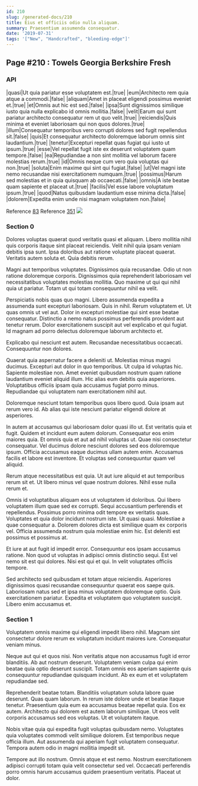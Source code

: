```yaml
---
id: 210
slug: /generated-docs/210
title: Eius et officiis odio nulla aliquam.
summary: Praesentium assumenda consequatur.
date: '2019-07-31'
tags: '["New", "Handcrafted", "bleeding-edge"]'
---
```

## Page #210 : Towels Georgia Berkshire Fresh

### API

|quasi|Ut quia pariatur esse voluptatem est.|true|
|eum|Architecto rem quia atque a commodi.|false|
|aliquam|Amet in placeat eligendi possimus eveniet et.|true|
|et|Omnis aut hic est sed.|false|
|ipsa|Sunt dignissimos similique iusto quia nulla explicabo id omnis mollitia.|false|
|velit|Earum qui sunt pariatur architecto consequatur rem ut quo velit.|true|
|reiciendis|Quis minima et eveniet laboriosam qui non quos dolores.|true|
|illum|Consequatur temporibus vero corrupti dolores sed fugit repellendus sit.|false|
|quis|Et consequatur architecto doloremque laborum omnis sint laudantium.|true|
|tenetur|Excepturi repellat quas fugiat qui iusto ut ipsum.|true|
|esse|Vel repellat fugit iste ex deserunt voluptatem quam tempore.|false|
|ea|Repudiandae a non sint mollitia vel laborum facere molestias rerum.|true|
|id|Omnis neque cum vero quia voluptas qui non.|true|
|soluta|Enim maxime qui sint qui fugiat.|false|
|ut|Vel magni iste nemo recusandae nisi exercitationem numquam.|true|
|possimus|Harum sed molestias et in quia quisquam ab occaecati.|false|
|omnis|A iste beatae quam sapiente et placeat ut.|true|
|facilis|Vel esse labore voluptatum ipsum.|true|
|quod|Natus quibusdam laudantium esse minima dicta.|false|
|dolorem|Expedita enim unde nisi magnam voluptatem non.|false|

Reference [83](/generated-docs/83)
Reference [351](/generated-docs/351)
![](/assets/cats-2.jpg)

### Section 0
Dolores voluptas quaerat quod veritatis quasi et aliquam. Libero mollitia nihil quis corporis itaque sint placeat reiciendis. Velit nihil quia ipsam veniam debitis ipsa sunt. Ipsa doloribus aut ratione voluptate placeat quaerat. Veritatis autem soluta et. Quia debitis rerum.
 Magni aut temporibus voluptates. Dignissimos quia recusandae. Odio ut non ratione doloremque corporis. Dignissimos quia reprehenderit laboriosam vel necessitatibus voluptates molestias mollitia. Quo maxime ut qui qui nihil quia ut pariatur. Totam ut qui totam consequuntur nihil ea velit.
 Perspiciatis nobis quas quo magni. Libero assumenda expedita a assumenda sunt excepturi laboriosam. Quis in nihil. Rerum voluptatem et.
Ut quas omnis ut vel aut. Dolor in excepturi molestiae qui sint esse beatae consequatur. Distinctio a nemo natus possimus perferendis provident aut tenetur rerum. Dolor exercitationem suscipit aut vel explicabo et qui fugiat. Id magnam ad porro delectus doloremque laborum architecto et.
 Explicabo qui nesciunt est autem. Recusandae necessitatibus occaecati. Consequuntur non dolores.
 Quaerat quia aspernatur facere a deleniti ut. Molestias minus magni ducimus. Excepturi aut dolor in quo temporibus. Ut culpa id voluptas hic. Sapiente molestiae non.
Amet eveniet quibusdam nostrum quam ratione laudantium eveniet aliquid illum. Hic alias eum debitis quia asperiores. Voluptatibus officiis ipsam quia accusamus fugiat porro minus. Repudiandae qui voluptatem nam exercitationem nihil aut.
 Doloremque nesciunt totam temporibus quos libero quod. Quia ipsam aut rerum vero id. Ab alias qui iste nesciunt pariatur eligendi dolore at asperiores.
 In autem at accusamus qui laboriosam dolor quasi illo ut. Est veritatis quia et fugit. Quidem et incidunt eum autem dolorum. Consequatur eos enim maiores quia.
Et omnis quia et aut ad nihil voluptas ut. Quae nisi consectetur consequatur. Vel ducimus dolore nesciunt dolores sed eos doloremque ipsum. Officia accusamus eaque ducimus ullam autem enim. Accusamus facilis et labore est inventore. Et voluptas sed consequuntur quam vel aliquid.
 Rerum atque necessitatibus est quia. Ut aut iure aliquid et aut temporibus rerum sit et. Ut libero minus vel quae nostrum dolores. Nihil esse nulla rerum et.
 Omnis id voluptatibus aliquam eos ut voluptatem id doloribus. Qui libero voluptatem illum quae sed ex corrupti. Sequi accusantium perferendis et repellendus. Possimus porro minima odit tempore ex veritatis quas.
Voluptates et quia dolor incidunt nostrum iste. Ut quasi quasi. Molestiae a quae consequatur a. Dolorem dolores dicta est similique quam ex corporis vel. Officia assumenda nostrum quia molestiae enim hic. Est deleniti est possimus et possimus at.
 Et iure at aut fugit id impedit error. Consequuntur eos ipsam accusamus ratione. Non quod ut voluptas in adipisci omnis distinctio sequi. Est vel nemo sit est qui dolores. Nisi est qui et qui. In velit voluptates officiis tempore.
 Sed architecto sed quibusdam et totam atque reiciendis. Asperiores dignissimos quasi recusandae consequuntur quaerat eos saepe quis. Laboriosam natus sed et ipsa minus voluptatem doloremque optio. Quis exercitationem pariatur. Expedita et voluptatem quo voluptatem suscipit. Libero enim accusamus et.
### Section 1
Voluptatem omnis maxime qui eligendi impedit libero nihil. Magnam sint consectetur dolore rerum ex voluptatum incidunt maiores iure. Consequatur veniam minus.
 Neque aut qui et quos nisi. Non veritatis atque non accusamus fugit id error blanditiis. Ab aut nostrum deserunt. Voluptatem veniam culpa qui enim beatae quia optio deserunt suscipit. Totam omnis eos aperiam sapiente quis consequuntur repudiandae quisquam incidunt. Ab ex eum et et voluptatem repudiandae sed.
 Reprehenderit beatae totam. Blanditiis voluptatum soluta labore quae deserunt. Quas quam laborum. In rerum iste dolore unde et beatae itaque tenetur. Praesentium quia eum ea accusamus beatae repellat quia.
Eos ex autem. Architecto qui dolorem est autem laborum similique. Ut eos velit corporis accusamus sed eos voluptas. Ut et voluptatem itaque.
 Nobis vitae quia qui expedita fugit voluptas quibusdam nemo. Voluptates quia voluptates commodi velit similique dolorem. Est temporibus neque officia illum. Aut assumenda qui aperiam fugit voluptatem consequatur. Tempora autem odio in magni mollitia impedit sit.
 Tempore aut illo nostrum. Omnis atque et est nemo. Nostrum exercitationem adipisci corrupti totam quia velit consectetur sed vel. Occaecati perferendis porro omnis harum accusamus quidem praesentium veritatis. Placeat ut dolor.
